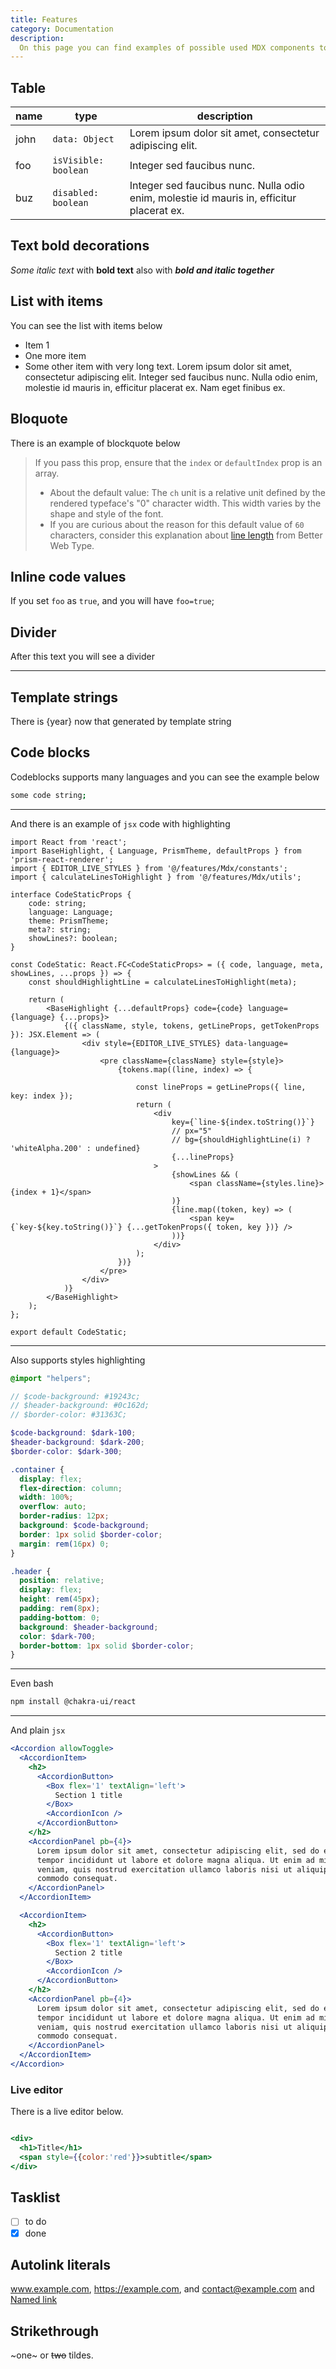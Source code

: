 ```yaml
---
title: Features 
category: Documentation
description:
  On this page you can find examples of possible used MDX components to write your documentation.
---
```


## Table

| name | type                | description         |
|------|----------------------|----------------------|
| john | `data: Object`       | Lorem ipsum dolor sit amet, consectetur adipiscing elit.  |
| foo  | `isVisible: boolean` | Integer sed faucibus nunc. |
| buz  | `disabled: boolean`  | Integer sed faucibus nunc. Nulla odio enim, molestie id mauris in, efficitur placerat ex. |


## Text bold decorations

*Some italic text* with **bold text** also with  ***bold and italic together***

## List with items

You can see the list with items below

- Item 1
- One more item
- Some other item with very long text. Lorem ipsum dolor sit amet, consectetur adipiscing elit. Integer sed faucibus nunc. Nulla odio enim, molestie id mauris in, efficitur placerat ex. Nam eget finibus ex. 


## Bloquote

There is an example of blockquote below

> If you pass this prop, ensure that the `index` or `defaultIndex` prop is an
> array.
> - About the default value: The `ch` unit is a relative unit defined by the
>   rendered typeface's "0" character width. This width varies by the shape and
>   style of the font.
> - If you are curious about the reason for this default value of `60`
>   characters, consider this explanation about
>   [line length](https://betterwebtype.com/articles/2019/06/16/5-keys-to-accessible-web-typography/#line-length)
>   from Better Web Type.


## Inline code values

If you set `foo` as `true`, and you will have `foo=true`;


## Divider

After this text you will see a divider

---

## Template strings

There is {year} now that generated by template string


## Code blocks

Codeblocks supports many languages and you can see the example below

```sh
some code string;
```

---

And there is an example of `jsx` code with highlighting

```tsx fileName=Accordion.tsx ln={6-12} viewlines=true
import React from 'react';
import BaseHighlight, { Language, PrismTheme, defaultProps } from 'prism-react-renderer';
import { EDITOR_LIVE_STYLES } from '@/features/Mdx/constants';
import { calculateLinesToHighlight } from '@/features/Mdx/utils';

interface CodeStaticProps {
    code: string;
    language: Language;
    theme: PrismTheme;
    meta?: string;
    showLines?: boolean;
}

const CodeStatic: React.FC<CodeStaticProps> = ({ code, language, meta, showLines, ...props }) => {
    const shouldHighlightLine = calculateLinesToHighlight(meta);

    return (
        <BaseHighlight {...defaultProps} code={code} language={language} {...props}>
            {({ className, style, tokens, getLineProps, getTokenProps }): JSX.Element => (
                <div style={EDITOR_LIVE_STYLES} data-language={language}>
                    <pre className={className} style={style}>
                        {tokens.map((line, index) => {
                            
                            const lineProps = getLineProps({ line, key: index });
                            return (
                                <div
                                    key={`line-${index.toString()}`}
                                    // px="5"
                                    // bg={shouldHighlightLine(i) ? 'whiteAlpha.200' : undefined}
                                    {...lineProps}
                                >
                                    {showLines && (
                                        <span className={styles.line}>{index + 1}</span>
                                    )}
                                    {line.map((token, key) => (
                                        <span key={`key-${key.toString()}`} {...getTokenProps({ token, key })} />
                                    ))}
                                </div>
                            );
                        })}
                    </pre>
                </div>
            )}
        </BaseHighlight>
    );
};

export default CodeStatic;
```

---

Also supports styles highlighting

```scss
@import "helpers";

// $code-background: #19243c;
// $header-background: #0c162d;
// $border-color: #31363C;

$code-background: $dark-100;
$header-background: $dark-200;
$border-color: $dark-300;

.container {
  display: flex;
  flex-direction: column;
  width: 100%;
  overflow: auto;
  border-radius: 12px;
  background: $code-background;
  border: 1px solid $border-color;
  margin: rem(16px) 0;
}

.header {
  position: relative;
  display: flex;
  height: rem(45px);
  padding: rem(8px);
  padding-bottom: 0;
  background: $header-background;
  color: $dark-700;
  border-bottom: 1px solid $border-color;
}
```

---

Even bash 

```bash
npm install @chakra-ui/react
```


---

And plain `jsx`

```jsx live=false
<Accordion allowToggle>
  <AccordionItem>
    <h2>
      <AccordionButton>
        <Box flex='1' textAlign='left'>
          Section 1 title
        </Box>
        <AccordionIcon />
      </AccordionButton>
    </h2>
    <AccordionPanel pb={4}>
      Lorem ipsum dolor sit amet, consectetur adipiscing elit, sed do eiusmod
      tempor incididunt ut labore et dolore magna aliqua. Ut enim ad minim
      veniam, quis nostrud exercitation ullamco laboris nisi ut aliquip ex ea
      commodo consequat.
    </AccordionPanel>
  </AccordionItem>

  <AccordionItem>
    <h2>
      <AccordionButton>
        <Box flex='1' textAlign='left'>
          Section 2 title
        </Box>
        <AccordionIcon />
      </AccordionButton>
    </h2>
    <AccordionPanel pb={4}>
      Lorem ipsum dolor sit amet, consectetur adipiscing elit, sed do eiusmod
      tempor incididunt ut labore et dolore magna aliqua. Ut enim ad minim
      veniam, quis nostrud exercitation ullamco laboris nisi ut aliquip ex ea
      commodo consequat.
    </AccordionPanel>
  </AccordionItem>
</Accordion>
```


### Live editor

There is a live editor below.


```jsx live=true re

<div>
  <h1>Title</h1>
  <span style={{color:'red'}}>subtitle</span>
</div>
```

## Tasklist

* [ ] to do
* [x] done

## Autolink literals

www.example.com, https://example.com, and contact@example.com and [Named link](https://google.com)

## Strikethrough

~one~ or ~~two~~ tildes.